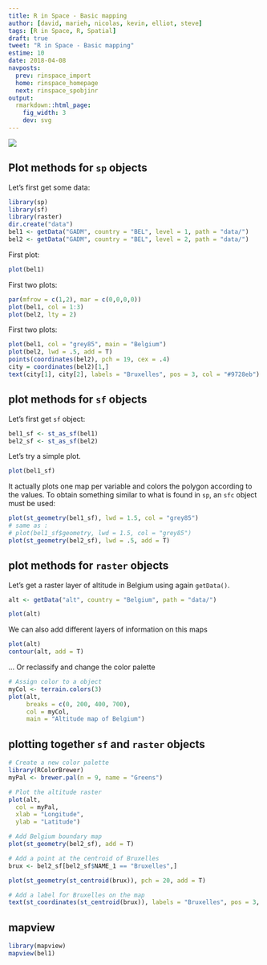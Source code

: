 ```yaml
---
title: R in Space - Basic mapping
author: [david, marieh, nicolas, kevin, elliot, steve]
tags: [R in Space, R, Spatial]
draft: true
tweet: "R in Space - Basic mapping"
estime: 10
date: 2018-04-08
navposts:
  prev: rinspace_import
  home: rinspace_homepage
  next: rinspace_spobjinr
output:
  rmarkdown::html_page:
    fig_width: 3
    dev: svg
---
```


![](https://img.shields.io/badge/inSileco-InDevelopment-3fb3b2.svg)


## Plot methods for `sp` objects

Let's first get some data:

```r
library(sp)
library(sf)
library(raster)
dir.create("data")
bel1 <- getData("GADM", country = "BEL", level = 1, path = "data/")
bel2 <- getData("GADM", country = "BEL", level = 2, path = "data/")
```

First plot:

```r
plot(bel1)
```

First two plots:

```r
par(mfrow = c(1,2), mar = c(0,0,0,0))
plot(bel1, col = 1:3)
plot(bel2, lty = 2)
```

First two plots:

```r
plot(bel1, col = "grey85", main = "Belgium")
plot(bel2, lwd = .5, add = T)
points(coordinates(bel2), pch = 19, cex = .4)
city = coordinates(bel2)[1,]
text(city[1], city[2], labels = "Bruxelles", pos = 3, col = "#9728eb")
```




## plot methods for `sf` objects

Let's first get `sf` object:

```r
bel1_sf <- st_as_sf(bel1)
bel2_sf <- st_as_sf(bel2)
```

Let's try a simple plot.

```r
plot(bel1_sf)
```

It actually plots one map per variable and colors the polygon according
to the values. To obtain something similar to what is found in `sp`,
an `sfc` object must be used:


```r
plot(st_geometry(bel1_sf), lwd = 1.5, col = "grey85")
# same as :
# plot(bel1_sf$geometry, lwd = 1.5, col = "grey85")
plot(st_geometry(bel2_sf), lwd = .5, add = T)
```


## plot methods for `raster` objects

Let's get a raster layer of altitude in Belgium using again `getData()`.

```r
alt <- getData("alt", country = "Belgium", path = "data/")
```

```r
plot(alt)
```
We can also add different layers of information on this maps

```r
plot(alt)
contour(alt, add = T)
```

... Or reclassify and change the color palette

```r
# Assign color to a object
myCol <- terrain.colors(3)
plot(alt,
     breaks = c(0, 200, 400, 700),
     col = myCol,
     main = "Altitude map of Belgium")
```

## plotting together `sf` and `raster` objects

```r
# Create a new color palette
library(RColorBrewer)
myPal <- brewer.pal(n = 9, name = "Greens")

# Plot the altitude raster
plot(alt,
  col = myPal,
  xlab = "Longitude",
  ylab = "Latitude")

# Add Belgium boundary map
plot(st_geometry(bel2_sf), add = T)

# Add a point at the centroid of Bruxelles
brux <- bel2_sf[bel2_sf$NAME_1 == "Bruxelles",]

plot(st_geometry(st_centroid(brux)), pch = 20, add = T)

# Add a label for Bruxelles on the map
text(st_coordinates(st_centroid(brux)), labels = "Bruxelles", pos = 3, col = "#9728eb")
```


## mapview

```r
library(mapview)
mapview(bel1)
```
